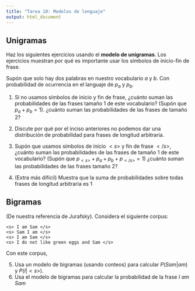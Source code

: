 ```yaml
---
title: "Tarea 10: Modelos de lenguaje"
output: html_document
---
```




## Unigramas

Haz los siguientes ejercicios usando el **modelo de unigramas**. Los ejercicios muestran por qué
es importante usar los símbolos de inicio-fin de frase.

Supón que solo hay dos palabras en nuestro vocabulario $a$ y $b$. Con probabilidad de ocurrencia en el 
languaje de $p_a$ y $p_b$. 

1. Si no usamos símbolos de inicio y fin de frase, ¿cuánto suman las probabilidades de las frases tamaño 1 de este
vocabulario? (Supón que $p_a + p_b =1$). ¿cuánto suman las probabilidades de las frases de tamaño 2? 

2. Discute por qué por el inciso anteriores no podemos dar una distribución de probabilidad para frases
de longitud arbitraria.

3. Supón que usamos símbolos de inicio $<s>$ y fin de frase $</s>$, 
¿cuánto suman las probabilidades de las frases de tamaño 1 de este vocabulario? (Supón que $p_{<s>} + p_a + p_b + p_{</s>}=1$) ¿cuánto suman las probabilidades de las frases tamaño 2?

4. (Extra más difícil) Muestra que la suma de probabilidades sobre todas frases de longitud arbitraria es 1


## Bigramas

 (De nuestra referencia de Jurafsky). Considera el siguiente corpus:

```
<s> I am Sam </s>
<s> Sam I am </s>
<s> I am Sam </s>
<s> I do not like green eggs and Sam </s>
```

Con este corpus, 

5. Usa un modelo de bigramas (usando conteos) para calcular $P(Sam | am)$ y
$P(I | <s>)$. 
6.  Usa el modelo de bigramas para calcular la probabilidad de la frase *I am Sam*

